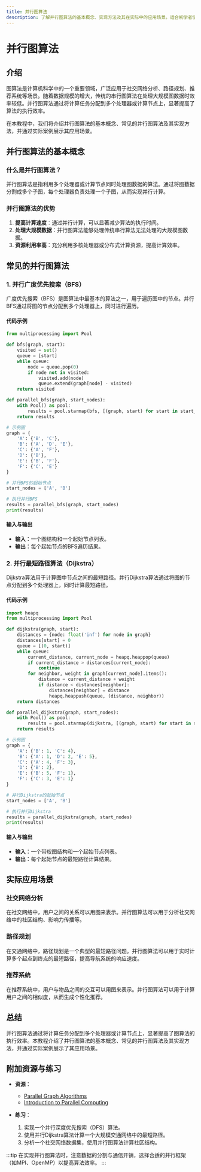```yaml
---
title: 并行图算法
description: 了解并行图算法的基本概念、实现方法及其在实际中的应用场景。适合初学者学习并行计算与图算法的结合。
---
```


# 并行图算法

## 介绍

图算法是计算机科学中的一个重要领域，广泛应用于社交网络分析、路径规划、推荐系统等场景。随着数据规模的增大，传统的串行图算法在处理大规模图数据时效率较低。并行图算法通过将计算任务分配到多个处理器或计算节点上，显著提高了算法的执行效率。

在本教程中，我们将介绍并行图算法的基本概念、常见的并行图算法及其实现方法，并通过实际案例展示其应用场景。

## 并行图算法的基本概念

### 什么是并行图算法？

并行图算法是指利用多个处理器或计算节点同时处理图数据的算法。通过将图数据分割成多个子图，每个处理器负责处理一个子图，从而实现并行计算。

### 并行图算法的优势

1. **提高计算速度**：通过并行计算，可以显著减少算法的执行时间。
2. **处理大规模数据**：并行图算法能够处理传统串行算法无法处理的大规模图数据。
3. **资源利用率高**：充分利用多核处理器或分布式计算资源，提高计算效率。

## 常见的并行图算法

### 1. 并行广度优先搜索（BFS）

广度优先搜索（BFS）是图算法中最基本的算法之一，用于遍历图中的节点。并行BFS通过将图的节点分配到多个处理器上，同时进行遍历。

#### 代码示例

```python
from multiprocessing import Pool

def bfs(graph, start):
    visited = set()
    queue = [start]
    while queue:
        node = queue.pop(0)
        if node not in visited:
            visited.add(node)
            queue.extend(graph[node] - visited)
    return visited

def parallel_bfs(graph, start_nodes):
    with Pool() as pool:
        results = pool.starmap(bfs, [(graph, start) for start in start_nodes])
    return results

# 示例图
graph = {
    'A': {'B', 'C'},
    'B': {'A', 'D', 'E'},
    'C': {'A', 'F'},
    'D': {'B'},
    'E': {'B', 'F'},
    'F': {'C', 'E'}
}

# 并行BFS的起始节点
start_nodes = ['A', 'B']

# 执行并行BFS
results = parallel_bfs(graph, start_nodes)
print(results)
```

#### 输入与输出

- **输入**：一个图结构和一个起始节点列表。
- **输出**：每个起始节点的BFS遍历结果。

### 2. 并行最短路径算法（Dijkstra）

Dijkstra算法用于计算图中节点之间的最短路径。并行Dijkstra算法通过将图的节点分配到多个处理器上，同时计算最短路径。

#### 代码示例

```python
import heapq
from multiprocessing import Pool

def dijkstra(graph, start):
    distances = {node: float('inf') for node in graph}
    distances[start] = 0
    queue = [(0, start)]
    while queue:
        current_distance, current_node = heapq.heappop(queue)
        if current_distance > distances[current_node]:
            continue
        for neighbor, weight in graph[current_node].items():
            distance = current_distance + weight
            if distance < distances[neighbor]:
                distances[neighbor] = distance
                heapq.heappush(queue, (distance, neighbor))
    return distances

def parallel_dijkstra(graph, start_nodes):
    with Pool() as pool:
        results = pool.starmap(dijkstra, [(graph, start) for start in start_nodes])
    return results

# 示例图
graph = {
    'A': {'B': 1, 'C': 4},
    'B': {'A': 1, 'D': 2, 'E': 5},
    'C': {'A': 4, 'F': 3},
    'D': {'B': 2},
    'E': {'B': 5, 'F': 1},
    'F': {'C': 3, 'E': 1}
}

# 并行Dijkstra的起始节点
start_nodes = ['A', 'B']

# 执行并行Dijkstra
results = parallel_dijkstra(graph, start_nodes)
print(results)
```

#### 输入与输出

- **输入**：一个带权图结构和一个起始节点列表。
- **输出**：每个起始节点的最短路径计算结果。

## 实际应用场景

### 社交网络分析

在社交网络中，用户之间的关系可以用图来表示。并行图算法可以用于分析社交网络中的社区结构、影响力传播等。

### 路径规划

在交通网络中，路径规划是一个典型的最短路径问题。并行图算法可以用于实时计算多个起点到终点的最短路径，提高导航系统的响应速度。

### 推荐系统

在推荐系统中，用户与物品之间的交互可以用图来表示。并行图算法可以用于计算用户之间的相似度，从而生成个性化推荐。

## 总结

并行图算法通过将计算任务分配到多个处理器或计算节点上，显著提高了图算法的执行效率。本教程介绍了并行图算法的基本概念、常见的并行图算法及其实现方法，并通过实际案例展示了其应用场景。

## 附加资源与练习

- **资源**：
  - [Parallel Graph Algorithms](https://www.cs.cmu.edu/~guyb/papers/parallel-graph-algorithms.pdf)
  - [Introduction to Parallel Computing](https://www.oreilly.com/library/view/introduction-to-parallel/9780134387539/)

- **练习**：
  1. 实现一个并行深度优先搜索（DFS）算法。
  2. 使用并行Dijkstra算法计算一个大规模交通网络中的最短路径。
  3. 分析一个社交网络数据集，使用并行图算法计算社区结构。

:::tip
在实现并行图算法时，注意数据的分割与通信开销，选择合适的并行框架（如MPI、OpenMP）以提高算法效率。
:::
